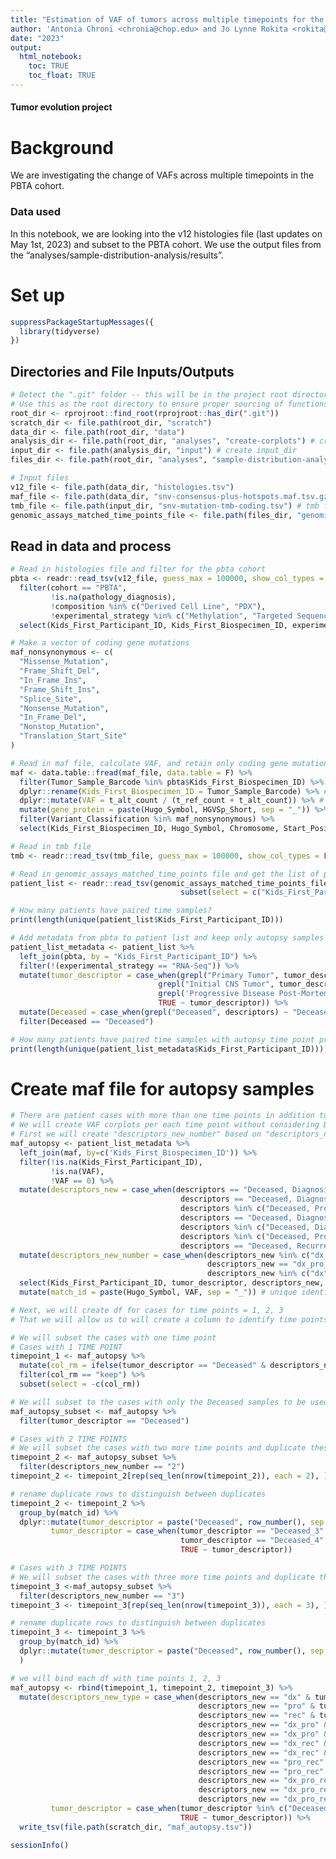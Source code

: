 ```yaml
---
title: "Estimation of VAF of tumors across multiple timepoints for the PBTA Cohort"
author: 'Antonia Chroni <chronia@chop.edu> and Jo Lynne Rokita <rokita@chop.edu> for D3B'
date: "2023"
output:
  html_notebook:
    toc: TRUE
    toc_float: TRUE
---
```



#### Tumor evolution project 

# Background
We are investigating the change of VAFs across multiple timepoints in the PBTA cohort.

### Data used 
In this notebook, we are looking into the v12 histologies file (last updates on May 1st, 2023) and subset to the PBTA cohort.
We use the output files from the "analyses/sample-distribution-analysis/results".

# Set up

```r
suppressPackageStartupMessages({
  library(tidyverse)
})
```

## Directories and File Inputs/Outputs

```r
# Detect the ".git" folder -- this will be in the project root directory.
# Use this as the root directory to ensure proper sourcing of functions no matter where this is called from
root_dir <- rprojroot::find_root(rprojroot::has_dir(".git"))
scratch_dir <- file.path(root_dir, "scratch")
data_dir <- file.path(root_dir, "data")
analysis_dir <- file.path(root_dir, "analyses", "create-corplots") # create analysis_dir
input_dir <- file.path(analysis_dir, "input") # create input_dir
files_dir <- file.path(root_dir, "analyses", "sample-distribution-analysis", "results") # create files_dir

# Input files
v12_file <- file.path(data_dir, "histologies.tsv")
maf_file <- file.path(data_dir, "snv-consensus-plus-hotspots.maf.tsv.gz")
tmb_file <- file.path(input_dir, "snv-mutation-tmb-coding.tsv") # tmb file
genomic_assays_matched_time_points_file <- file.path(files_dir, "genomic_assays_matched_time_points.tsv") #  generated from the add-sample-distribution analysis
```

## Read in data and process

```r
# Read in histologies file and filter for the pbta cohort
pbta <- readr::read_tsv(v12_file, guess_max = 100000, show_col_types = FALSE) %>%
  filter(cohort == "PBTA",
         !is.na(pathology_diagnosis),
         !composition %in% c("Derived Cell Line", "PDX"),
         !experimental_strategy %in% c("Methylation", "Targeted Sequencing")) %>%
  select(Kids_First_Participant_ID, Kids_First_Biospecimen_ID, experimental_strategy, tumor_descriptor, age_at_diagnosis_days, age_last_update_days, cancer_predispositions, broad_histology, short_histology, cancer_group) 

# Make a vector of coding gene mutations
maf_nonsynonymous <- c(
  "Missense_Mutation",
  "Frame_Shift_Del",
  "In_Frame_Ins",
  "Frame_Shift_Ins",
  "Splice_Site",
  "Nonsense_Mutation",
  "In_Frame_Del",
  "Nonstop_Mutation",
  "Translation_Start_Site"
)

# Read in maf file, calculate VAF, and retain only coding gene mutations
maf <- data.table::fread(maf_file, data.table = F) %>% 
  filter(Tumor_Sample_Barcode %in% pbta$Kids_First_Biospecimen_ID) %>%
  dplyr::rename(Kids_First_Biospecimen_ID = Tumor_Sample_Barcode) %>% # change the column name of the biospecimen column to match the column name from the histologies files
  dplyr::mutate(VAF = t_alt_count / (t_ref_count + t_alt_count)) %>% # calculate VAF 
  mutate(gene_protein = paste(Hugo_Symbol, HGVSp_Short, sep = "_")) %>%  # concatenate gene and protein information
  filter(Variant_Classification %in% maf_nonsynonymous) %>%
  select(Kids_First_Biospecimen_ID, Hugo_Symbol, Chromosome, Start_Position, Variant_Classification, VAF, HGVSc, HGVSp, HGVSp_Short, gene_protein) 

# Read in tmb file
tmb <- readr::read_tsv(tmb_file, guess_max = 100000, show_col_types = FALSE)

# Read in genomic_assays_matched_time_points file and get the list of patients with matched time points
patient_list <- readr::read_tsv(genomic_assays_matched_time_points_file, guess_max = 100000, show_col_types = FALSE) %>%
                                      subset(select = c("Kids_First_Participant_ID", "descriptors"))

# How many patients have paired time samples?
print(length(unique(patient_list$Kids_First_Participant_ID)))

# Add metadata from pbta to patient list and keep only autopsy samples
patient_list_metadata <- patient_list %>% 
  left_join(pbta, by = "Kids_First_Participant_ID") %>%
  filter(!(experimental_strategy == "RNA-Seq")) %>%
  mutate(tumor_descriptor = case_when(grepl("Primary Tumor", tumor_descriptor) ~ "Diagnosis",
                                 grepl("Initial CNS Tumor", tumor_descriptor) ~ "Diagnosis",
                                 grepl('Progressive Disease Post-Mortem', tumor_descriptor) ~ 'Deceased', 
                                 TRUE ~ tumor_descriptor)) %>%
  mutate(Deceased = case_when(grepl("Deceased", descriptors) ~ "Deceased")) %>%
  filter(Deceased == "Deceased") 

# How many patients have paired time samples with autopsy time point present?
print(length(unique(patient_list_metadata$Kids_First_Participant_ID)))
```

# Create maf file for autopsy samples

```r
# There are patient cases with more than one time points in addition to Deceased, e.g. Diagnosis and Progressive.
# We will create VAF corplots per each time point without considering Deceased.
# First we will create "descriptors_new_number" based on "descriptors_new" to account for time points = 1, 2, 3
maf_autopsy <- patient_list_metadata %>% 
  left_join(maf, by=c('Kids_First_Biospecimen_ID')) %>%
  filter(!is.na(Kids_First_Participant_ID),
         !is.na(VAF),
         !VAF == 0) %>%
  mutate(descriptors_new = case_when(descriptors == "Deceased, Diagnosis, Diagnosis, Progressive, Progressive" ~ "dx_pro",
                                      descriptors == "Deceased, Diagnosis, Recurrence" ~ "dx_rec",
                                      descriptors %in% c("Deceased, Progressive, Recurrence", "Deceased, Progressive, Progressive, Recurrence", "Deceased, Progressive, Recurrence, Recurrence") ~ "pro_rec",
                                      descriptors == "Deceased, Diagnosis, Progressive, Recurrence" ~ "dx_pro_rec",
                                      descriptors %in% c("Deceased, Diagnosis", "Deceased, Diagnosis, Diagnosis", "Deceased, Diagnosis, Diagnosis, Diagnosis, Diagnosis") ~ "dx", 
                                      descriptors %in% c("Deceased, Progressive", "Deceased, Progressive, Progressive") ~ "pro",
                                      descriptors == "Deceased, Recurrence" ~ "rec")) %>%
  mutate(descriptors_new_number = case_when(descriptors_new %in% c("dx_pro", "dx_rec", "pro_rec") ~ "2",
                                            descriptors_new == "dx_pro_rec" ~ "3",
                                            descriptors_new %in% c("dx", "pro", "rec") ~ "1")) %>%
  select(Kids_First_Participant_ID, tumor_descriptor, descriptors_new, descriptors_new_number, Hugo_Symbol, gene_protein, VAF) %>%
  mutate(match_id = paste(Hugo_Symbol, VAF, sep = "_")) # unique identifiers to use for any samples with multiple time points

# Next, we will create df for cases for time points = 1, 2, 3 
# That we will allow us to will create a column to identify time points to use for the function for creating corplots (descriptors_new_type)

# We will subset the cases with one time point 
# Cases with 1 TIME POINT
timepoint_1 <- maf_autopsy %>%
  mutate(col_rm = ifelse(tumor_descriptor == "Deceased" & descriptors_new_number %in% c("2", "3"), "remove", "keep")) %>%
  filter(col_rm == "keep") %>%
  subset(select = -c(col_rm)) 

# We will subset to the cases with only the Deceased samples to be used for both timepoint_2 and timepoint_3
maf_autopsy_subset <- maf_autopsy %>%
  filter(tumor_descriptor == "Deceased")

# Cases with 2 TIME POINTS
# We will subset the cases with two more time points and duplicate these rows 
timepoint_2 <- maf_autopsy_subset %>%
  filter(descriptors_new_number == "2")
timepoint_2 <- timepoint_2[rep(seq_len(nrow(timepoint_2)), each = 2), ]  

# rename duplicate rows to distinguish between duplicates
timepoint_2 <- timepoint_2 %>% 
  group_by(match_id) %>%
  dplyr::mutate(tumor_descriptor = paste("Deceased", row_number(), sep = "_"),
         tumor_descriptor = case_when(tumor_descriptor == "Deceased_3" ~ "Deceased_1", # there is a bug producing Deceased_3, Deceased_3 instead of Deceased_1, Deceased_2 for: PT_HJMP6PH2, ADAMTS9_0.191176470588235
                                      tumor_descriptor == "Deceased_4" ~ "Deceased_2",
                                      TRUE ~ tumor_descriptor)) 

# Cases with 3 TIME POINTS
# We will subset the cases with three more time points and duplicate these rows 
timepoint_3 <-maf_autopsy_subset %>%
  filter(descriptors_new_number == "3")
timepoint_3 <- timepoint_3[rep(seq_len(nrow(timepoint_3)), each = 3), ]  

# rename duplicate rows to distinguish between duplicates
timepoint_3 <- timepoint_3 %>% 
  group_by(match_id) %>% 
  dplyr::mutate(tumor_descriptor = paste("Deceased", row_number(), sep = "_")
  )

# we will bind each df with time points 1, 2, 3
maf_autopsy <- rbind(timepoint_1, timepoint_2, timepoint_3) %>%
  mutate(descriptors_new_type = case_when(descriptors_new == "dx" & tumor_descriptor %in% c("Diagnosis", "Deceased") ~ "Diagnosis",
                                          descriptors_new == "pro" & tumor_descriptor %in% c("Progressive", "Deceased") ~ "Progressive",
                                          descriptors_new == "rec" & tumor_descriptor %in% c("Recurrence", "Deceased") ~ "Recurrence",
                                          descriptors_new == "dx_pro" & tumor_descriptor %in% c("Diagnosis", "Deceased_1") ~ "Diagnosis",
                                          descriptors_new == "dx_pro" & tumor_descriptor %in% c("Progressive", "Deceased_2") ~ "Progressive",
                                          descriptors_new == "dx_rec" & tumor_descriptor %in% c("Diagnosis", "Deceased_1") ~ "Diagnosis",
                                          descriptors_new == "dx_rec" & tumor_descriptor %in% c("Recurrence", "Deceased_2") ~ "Recurrence",
                                          descriptors_new == "pro_rec" & tumor_descriptor %in% c("Progressive", "Deceased_1") ~ "Progressive",
                                          descriptors_new == "pro_rec" & tumor_descriptor %in% c("Recurrence", "Deceased_2") ~ "Recurrence",
                                          descriptors_new == "dx_pro_rec" & tumor_descriptor %in% c("Diagnosis", "Deceased_1") ~ "Diagnosis",
                                          descriptors_new == "dx_pro_rec" & tumor_descriptor %in% c("Progressive", "Deceased_2") ~ "Progressive",
                                          descriptors_new == "dx_pro_rec" & tumor_descriptor %in% c("Recurrence", "Deceased_3") ~ "Recurrence"),
         tumor_descriptor = case_when(tumor_descriptor %in% c("Deceased_1", "Deceased_2", "Deceased_3") ~ "Deceased",
                                      TRUE ~ tumor_descriptor)) %>%
  write_tsv(file.path(scratch_dir, "maf_autopsy.tsv"))
```

```r
sessionInfo()
```
